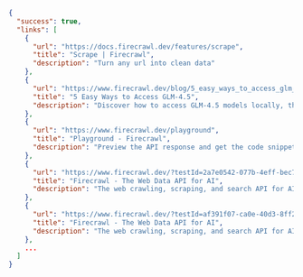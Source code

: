 ```json
{
  "success": true,
  "links": [
    {
      "url": "https://docs.firecrawl.dev/features/scrape",
      "title": "Scrape | Firecrawl",
      "description": "Turn any url into clean data"
    },
    {
      "url": "https://www.firecrawl.dev/blog/5_easy_ways_to_access_glm_4_5",
      "title": "5 Easy Ways to Access GLM-4.5",
      "description": "Discover how to access GLM-4.5 models locally, through chat applications, via the official API, and using the LLM marketplaces API for seamless integration i..."
    },
    {
      "url": "https://www.firecrawl.dev/playground",
      "title": "Playground - Firecrawl",
      "description": "Preview the API response and get the code snippets for the API"
    },
    {
      "url": "https://www.firecrawl.dev/?testId=2a7e0542-077b-4eff-bec7-0130395570d6",
      "title": "Firecrawl - The Web Data API for AI",
      "description": "The web crawling, scraping, and search API for AI. Built for scale. Firecrawl delivers the entire internet to AI agents and builders. Clean, structured, and ..."
    },
    {
      "url": "https://www.firecrawl.dev/?testId=af391f07-ca0e-40d3-8ff2-b1ecf2e3fcde",
      "title": "Firecrawl - The Web Data API for AI",
      "description": "The web crawling, scraping, and search API for AI. Built for scale. Firecrawl delivers the entire internet to AI agents and builders. Clean, structured, and ..."
    },
    ...
  ]
}
```